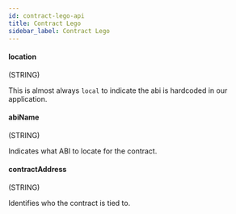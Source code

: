 ```yaml
---
id: contract-lego-api
title: Contract Lego
sidebar_label: Contract Lego
---
```


#### location

(STRING)

This is almost always `local` to indicate the abi is hardcoded in our application.

#### abiName

(STRING)

Indicates what ABI to locate for the contract.

#### contractAddress

(STRING)

Identifies who the contract is tied to.
